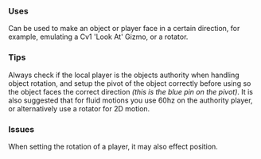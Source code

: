 ### Uses

Can be used to make an object or player face in a certain direction, for example, emulating a Cv1 'Look At' Gizmo, or a rotator. 

### Tips

Always check if the local player is the objects authority when handling object rotation, and setup the pivot of the object correctly before using so the object faces the correct direction _(this is the blue pin on the pivot)_.
It is also suggested that for fluid motions you use 60hz on the authority player, or alternatively use a rotator for 2D motion.

### Issues

When setting the rotation of a player, it may also effect position.